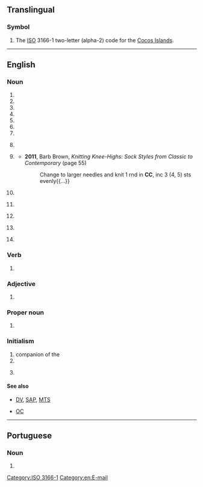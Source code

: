 {{also|cc|cC|.cc|c/c|C&C|CC.|-cc}}
==Translingual==

===Symbol===
{{head|mul|symbol}}

# The [[ISO]] 3166-1 two-letter (alpha-2) code for the [[Cocos Islands]].

[[Category:ISO 3166-1]]

----

==English==

===Noun===
{{en-noun|~}}

# {{initialism of|carbon copy}}
# {{initialism of|[[cricket]] [[club]]}}
# {{initialism of|[[cycling]] [[club]]}}
# {{initialism of|[[circuit|Circuit]] [[court|Court]]}}
# {{initialism of|community college}}
# {{initialism of|credit card}}
# {{initialism of|courtesy copy}}
# {{lb|en|cosmology}} {{initialism of|cosmological constant}}
# {{lb|en|knitting}} {{initialism of|[[contrast]]ing [[colour]]}}
#* '''2011''', Barb Brown, ''Knitting Knee-Highs: Sock Styles from Classic to Contemporary'' (page 55)
#*: Change to larger needles and knit 1 rnd in '''CC''', inc 3 (4, 5) sts evenly{{...}}
# {{lb|en|SI}} {{initialism of|cubic centimetre}}
# {{lb|en|television}} {{initialism of|closed caption}}
# {{lb|en|weather}} {{initialism of|cirrocumulus}}
# {{lb|en|music|[[MIDI]]}} {{initialism of|[[control]] [[change]]|lang=en}}
# {{lb|en|medicine}} {{initialism of|[[chief]] [[complaint]]}}

===Verb===
{{en-verb}}

# {{lb|en|internet}} {{alt form|cc|lang=en}}

===Adjective===
{{en-adj|-}}

# {{lb|en|fasteners}} {{initialism of|[[cement]]-[[coated]]}}

===Proper noun===
{{en-proper noun}}

# {{lb|en|law}} {{initialism of|Creative Commons}}

===Initialism===
{{rfc-header|Initialism}}
{{head|en|initialism}}

# companion of the {{w|Order of Canada}}
# {{initialism of|[[city|City]] [[college|College]]}}
# {{lb|en|military}} {{abbreviation of|[[cruiser|Cruiser]]|dot=}} {{gloss|a type of warship}} <!--why two C's?-->

====See also====
* {{sense|television}} [[DV]], [[SAP]], [[MTS]]
* {{sense|Canada}} [[OC]]

[[Category:en:E-mail]]

----

==Portuguese==

===Noun===
{{pt-noun|m|s}}

# {{initialism of|cartão de cidadão|lang=pt}}